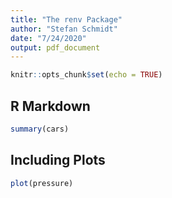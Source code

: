 ```yaml
---
title: "The renv Package"
author: "Stefan Schmidt"
date: "7/24/2020"
output: pdf_document
---
```



```r
knitr::opts_chunk$set(echo = TRUE)
```


## R Markdown


```r
summary(cars)
```


## Including Plots


```r
plot(pressure)
```

